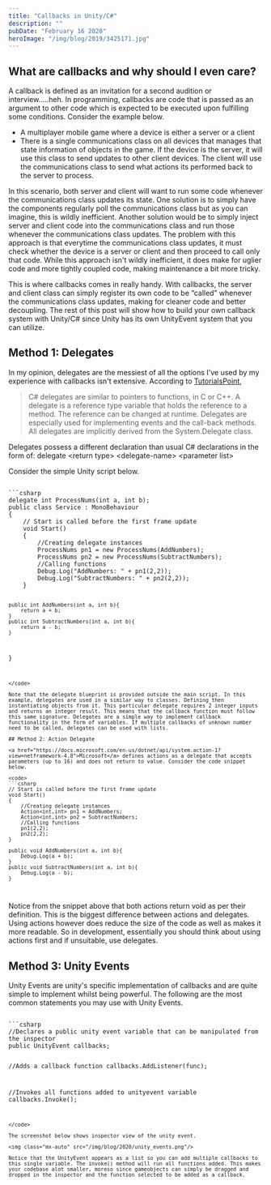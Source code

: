 ```yaml
---
title: "Callbacks in Unity/C#"
description: ""
pubDate: "February 16 2020"
heroImage: "/img/blog/2019/3425171.jpg"
---
```


## What are callbacks and why should I even care?

A callback is defined as an invitation for a second audition or interview.....heh. In programming, callbacks are code that is passed as an argument to other code which is expected to be executed upon fulfilling some conditions. Consider the example below.

- A multiplayer mobile game where a device is either a server or a client
- There is a single communications class on all devices that manages that state information of objects in the game. If the device is the server, it will use this class to send updates to other client devices. The client will use the communications class to send what actions its performed back to the server to process.


In this scenario, both server and client will want to run some code whenever the communications class updates its state. One solution is to simply have the components regularly poll the communications class but as you can imagine, this is wildly inefficient. Another solution would be to simply inject server and client code into the communications class and run those whenever the communications class updates. The problem with this approach is that everytime the communications class updates, it must check whether the device is a server or client and then proceed to call only that code. While this approach isn't wildly inefficient, it does make for uglier code and more tightly coupled code, making maintenance a bit more tricky.

This is where callbacks comes in really handy. With callbacks, the server and client class can simply register its own code to be “called” whenever the communications class updates, making for cleaner code and better decoupling. The rest of this post will show how to build your own callback system with Unity/C# since Unity has its own UnityEvent system that you can utilize.

## Method 1: Delegates

In my opinion, delegates are the messiest of all the options I've used by my experience with callbacks isn't extensive. According to <a href="https://www.tutorialspoint.com/csharp/csharp_delegates.htm" target="_blank">TutorialsPoint</a>,

> C# delegates are similar to pointers to functions, in C or C++. A delegate is a reference type variable that holds the reference to a method. The reference can be changed at runtime. Delegates are especially used for implementing events and the call-back methods. All delegates are implicitly derived from the System.Delegate class.

Delegates possess a different declaration than usual C# declarations in the form of: <span class="highlight">delegate &lt;return type&gt; &lt;delegate-name&gt; &lt;parameter list&gt;</span>

Consider the simple Unity script below.

<code>
```csharp 
delegate int ProcessNums(int a, int b);
public class Service : MonoBehaviour
{
    // Start is called before the first frame update
    void Start()
    {
        //Creating delegate instances
        ProcessNums pn1 = new ProcessNums(AddNumbers);
        ProcessNums pn2 = new ProcessNums(SubtractNumbers);
        //Calling functions
        Debug.Log("AddNumbers: " + pn1(2,2));
        Debug.Log("SubtractNumbers: " + pn2(2,2));
    }
 
    public int AddNumbers(int a, int b){
        return a + b;
    }
    public int SubtractNumbers(int a, int b){
        return a - b;
    }
 
}
```
</code>

Note that the delegate blueprint is provided outside the main script. In this example, delegates are used in a similar way to classes. Defining then instantiating objects from it. This particular delegate requires 2 integer inputs and returns an integer result. This means that the callback function must follow this same signature. Delegates are a simple way to implement callback functionality in the form of variables. If multiple callbacks of unknown number need to be called, delegates can be used with lists.

## Method 2: Action Delegate

<a href="https://docs.microsoft.com/en-us/dotnet/api/system.action-1?view=netframework-4.8">Microsoft</a> defines actions as a delegate that accepts parameters (up to 16) and does not return to value. Consider the code snippet below.

<code>
```csharp 
// Start is called before the first frame update
void Start()
{
    //Creating delegate instances
    Action<int,int> pn1 = AddNumbers;
    Action<int,int> pn2 = SubtractNumbers;
    //Calling functions
    pn1(2,2);
    pn2(2,2);
}
 
public void AddNumbers(int a, int b){
    Debug.Log(a + b);
}
public void SubtractNumbers(int a, int b){
    Debug.Log(a - b);
}
```
</code>

Notice from the snippet above that both actions return void as per their definition. This is the biggest difference between actions and delegates. Using actions however does reduce the size of the code as well as makes it more readable. So in development, essentially you should think about using actions first and if unsuitable, use delegates.

## Method 3: Unity Events

Unity Events are unity's specific implementation of callbacks and are quite simple to implement whilst being powerful. The following are the most common statements you may use with Unity Events.

<code>
```csharp 
//Declares a public unity event variable that can be manipulated from the inspector
public UnityEvent callbacks;
 
//Adds a callback function
callbacks.AddListener(func);
 
//Invokes all functions added to unityevent variable
callbacks.Invoke();
```
</code>

The screenshot below shows inspector view of the unity event.

<img class="mx-auto" src="/img/blog/2020/unity_events.png"/>

Notice that the UnityEvent appears as a list so you can add multiple callbacks to this single variable. The invoke() method will run all functions added. This makes your codebase alot smaller, moreso since gameobjects can simply be dragged and dropped in the inspector and the function selected to be added as a callback.